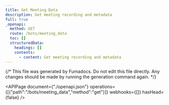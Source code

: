 ```yaml
---
title: Get Meeting Data
description: Get meeting recording and metadata
full: true
_openapi:
  method: GET
  route: /bots/meeting_data
  toc: []
  structuredData:
    headings: []
    contents:
      - content: Get meeting recording and metadata
---
```


{/* This file was generated by Fumadocs.
Do not edit this file directly. Any changes should be made by running the generation command again. */}

<APIPage document={"./openapi.json"} operations={[{"path":"/bots/meeting_data","method":"get"}]} webhooks={[]} hasHead={false} />